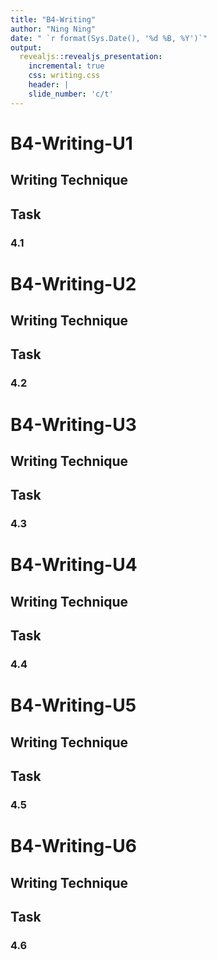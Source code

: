 ```yaml
---
title: "B4-Writing"
author: "Ning Ning"
date: " `r format(Sys.Date(), '%d %B, %Y')`"
output:
  revealjs::revealjs_presentation:
    incremental: true
    css: writing.css
    header: |
    slide_number: 'c/t'
---
```


# B4-Writing-U1

## Writing Technique

## Task
### 4.1

# B4-Writing-U2

## Writing Technique

## Task
### 4.2

# B4-Writing-U3

## Writing Technique

## Task
### 4.3

# B4-Writing-U4

## Writing Technique

## Task
### 4.4

# B4-Writing-U5

## Writing Technique

## Task
### 4.5

# B4-Writing-U6

## Writing Technique

## Task
### 4.6

